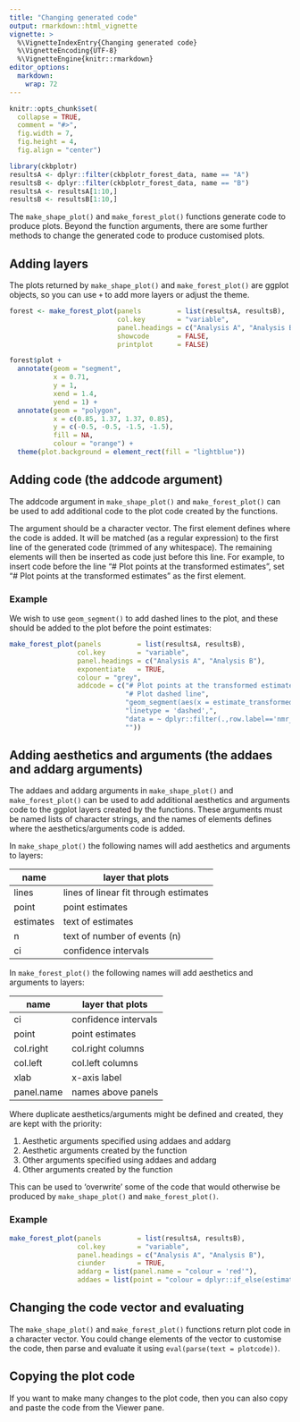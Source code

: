```yaml
---
title: "Changing generated code"
output: rmarkdown::html_vignette
vignette: >
  %\VignetteIndexEntry{Changing generated code}
  %\VignetteEncoding{UTF-8}
  %\VignetteEngine{knitr::rmarkdown}
editor_options: 
  markdown: 
    wrap: 72
---
```


```r
knitr::opts_chunk$set(
  collapse = TRUE,
  comment = "#>",
  fig.width = 7,
  fig.height = 4,
  fig.align = "center")
```

```r
library(ckbplotr)
resultsA <- dplyr::filter(ckbplotr_forest_data, name == "A")
resultsB <- dplyr::filter(ckbplotr_forest_data, name == "B")
resultsA <- resultsA[1:10,]
resultsB <- resultsB[1:10,]
```

The `make_shape_plot()` and `make_forest_plot()` functions generate code to produce plots. Beyond the function arguments, there are some further methods to change the generated code to produce customised plots.

## Adding layers
The plots returned by `make_shape_plot()` and `make_forest_plot()` are ggplot objects, so you can use `+` to add more layers or adjust the theme.

```r
forest <- make_forest_plot(panels         = list(resultsA, resultsB),
                           col.key        = "variable",
                           panel.headings = c("Analysis A", "Analysis B"),
                           showcode       = FALSE,
                           printplot      = FALSE)

forest$plot +
  annotate(geom = "segment",
           x = 0.71,
           y = 1,
           xend = 1.4,
           yend = 1) +
  annotate(geom = "polygon",
           x = c(0.85, 1.37, 1.37, 0.85),
           y = c(-0.5, -0.5, -1.5, -1.5),
           fill = NA,
           colour = "orange") +
  theme(plot.background = element_rect(fill = "lightblue"))
```


## Adding code (the addcode argument)
The addcode argument in `make_shape_plot()` and `make_forest_plot()` can be used to add additional code to the plot code created by the functions.

The argument should be a character vector. The first element defines where the code is added. It will be matched (as a regular expression) to the first line of the generated code (trimmed of any whitespace). The remaining elements will then be inserted as code just before this line. For example, to insert code before the line "# Plot points at the transformed estimates", set "# Plot points at the transformed estimates" as the first element.

### Example
We wish to use `geom_segment()` to add dashed lines to the plot, and these should be added to the plot before the point estimates:
```r
make_forest_plot(panels         = list(resultsA, resultsB),
                 col.key        = "variable",
                 panel.headings = c("Analysis A", "Analysis B"),
                 exponentiate   = TRUE,
                 colour = "grey",
                 addcode = c("# Plot points at the transformed estimates",
                             "# Plot dashed line",
                             "geom_segment(aes(x = estimate_transformed, xend = estimate_transformed, y= -row, yend = -1),",
                             "linetype = 'dashed',",
                             "data = ~ dplyr::filter(.,row.label=='nmr_s_vldl_tg')) +",
                             ""))
```


## Adding aesthetics and arguments (the addaes and addarg arguments)
The addaes and addarg arguments in `make_shape_plot()` and `make_forest_plot()` can be used to add additional aesthetics and arguments code to the ggplot layers created by the functions. These arguments must be named lists of character strings, and the names of elements defines where the aesthetics/arguments code is added.

In `make_shape_plot()`  the following names will add aesthetics and arguments to layers:

| name      | layer that plots                      |
|-----------|---------------------------------------|
| lines     | lines of linear fit through estimates |
| point     | point estimates                       |
| estimates | text of estimates                     |
| n         | text of number of events (n)          |
| ci        | confidence intervals                  |

In `make_forest_plot()` the following names will add aesthetics and arguments to layers:

| name       | layer that plots     |
|------------|----------------------|
| ci         | confidence intervals |
| point      | point estimates      |
| col.right  | col.right columns    |
| col.left   | col.left columns     |
| xlab       | x-axis label         |
| panel.name | names above panels   |

Where duplicate aesthetics/arguments might be defined and created, they are kept with the priority: 

1. Aesthetic arguments specified using addaes and addarg
2. Aesthetic arguments created by the function
3. Other arguments specified using addaes and addarg
4. Other arguments created by the function

This can be used to 'overwrite' some of the code that would otherwise be produced by `make_shape_plot()` and `make_forest_plot()`.

### Example
```r
make_forest_plot(panels         = list(resultsA, resultsB),
                 col.key        = "variable",
                 panel.headings = c("Analysis A", "Analysis B"),
                 ciunder        = TRUE,
                 addarg = list(panel.name = "colour = 'red'"),
                 addaes = list(point = "colour = dplyr::if_else(estimate_transformed > 1.01, 'orange', 'grey')"))
```


## Changing the code vector and evaluating
The `make_shape_plot()` and `make_forest_plot()` functions return plot code in a character vector. You could change elements of the vector to customise the code, then parse and evaluate it using `eval(parse(text = plotcode))`.


## Copying the plot code
If you want to make many changes to the plot code, then you can also copy and paste the code from the Viewer pane.
